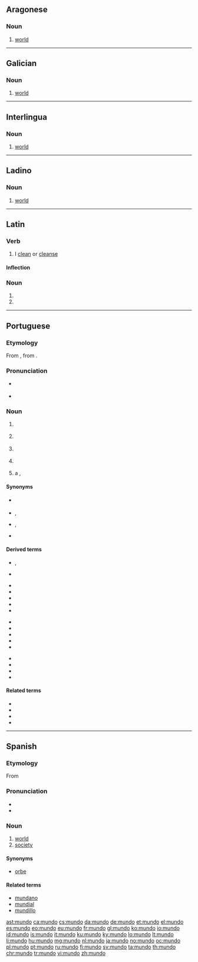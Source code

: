 ==Aragonese==

===Noun===
{{an-noun|m}}

# [[world]]

----

==Galician==

===Noun===
{{gl-noun|m}}

# [[world]]

----

==Interlingua==

===Noun===
{{ia-noun|s}}

# [[world]]

----

==Ladino==

===Noun===
{{lad-noun|l|g=m|heb=מונדו}}

# [[world]]

----

==Latin==

===Verb===
{{la-verb|mundo|mundō|mundare|mundāre|mundavi|mundāvī|mundatum|mundātum}}

# I [[clean]] or [[cleanse]]

====Inflection====
{{la-conj-1st|mund|mundāv|mundāt|22=mundav|33=mundat}}

===Noun===
{{la-noun-form|mundō}}

# {{inflection of|mundus||dat|s|lang=la}}
# {{inflection of|mundus||abl|s|lang=la}}

----

==Portuguese==

===Etymology===
From {{etyl|roa-ptg|pt}} {{term|mundo|lang=roa-ptg}}, from {{etyl|la|pt}} {{term|mundus||world|lang=la}}.

===Pronunciation===
* {{a|Portugal|Brazil}} {{IPA|/ˈmũ.du/|lang=pt}}
* {{a|South Brazil}} {{IPA|/ˈmũ.do/|lang=pt}}

===Noun===
{{pt-noun|m|s}}

# {{context|uncountable|with article '''{{l/pt|o}}'''|lang=pt}} {{l/en|world}} {{gloss|the Universe}}
#: {{usex|A Terra é o melhor planeta do '''mundo'''.|t=The Earth is the best planet in the '''world'''.|lang=pt}}
# {{context|uncountable|with article '''{{l/pt|o}}'''|lang=pt}} {{l/en|world}} {{gloss|the Earth}}
#: {{usex|A maior parte do '''mundo''' é coberta por água.|t=Most of the '''world''' is covered by water.|lang=pt}}
# {{context|uncountable|with article '''{{l/pt|o}}'''|lang=pt}} {{l/en|humanity}} {{gloss|human beings collectively}}
#: {{usex|O '''mundo''' inteiro viu aquilo.|t=The whole '''world''' saw that.|lang=pt}}
# {{l/en|world}} {{gloss|everything related to a certain field}}
#: {{usex|Habilidade é importante no '''mundo''' da música.|t=Skill is important in the '''world''' of music.|lang=pt}}
# a {{l/en|large}}, {{l/en|distinct}} {{l/en|region}}
#: {{usex|Para os europeus do século XV, a América era um novo '''mundo'''.|t=For 15th century Europeans, America was a new '''world'''.|lang=pt}}
#: {{usex|Por enquanto, Marte é um '''mundo''' inabitado.|t=Mars is currently an uninhabited world.|lang=pt}}

====Synonyms====
* {{sense|the Universe}} {{l/pt|universo}}
* {{sense|Earth}} {{l/pt|globo}}, {{l/pt|Terra}}
* {{sense|humanity}} {{l/pt|homem}}, {{l/pt|humanidade}}
* {{sense|everything related to a certain field}} {{l/pt|universo}}

====Derived terms====
* {{l/pt|mundinho}}, {{l/pt|mundozinho}} {{gloss|diminutives}}
* {{l/pt|mundão}} {{gloss|augmentative}}
{{top3}}
* {{l/pt|correr mundo}}
* {{l/pt|do outro mundo}}
* {{l/pt|ir para o outro mundo}}
* {{l/pt|meio mundo}}
* {{l/pt|não ser deste mundo}}
{{mid3}}
* {{l/pt|novo mundo}}
* {{l/pt|o melhor dos mundos}}
* {{l/pt|primeiro mundo}}
* {{l/pt|prometer mundos e fundos}}
* {{l/pt|segundo mundo}}
{{mid3}}
* {{l/pt|terceiro mundo}}
* {{l/pt|todo mundo}}
* {{l/pt|velho mundo}}
* {{l/pt|vir o mundo abaixo}}
{{bottom}}

====Related terms====
* {{l/pt|mapa múndi}}
* {{l/pt|mundano}}
* {{l/pt|mundaréu}}
* {{l/pt|mundial}}

----

==Spanish==

===Etymology===
From {{etyl|la|es}} {{term|lang=la|mundus||world}}

===Pronunciation===
* {{audio|es-us-mundo.ogg|Audio (US)}}
* {{hyphenation|mun|do}}

===Noun===
{{es-noun|m}}

# [[world]]
# [[society]]

====Synonyms====
* [[orbe]] {{qualifier|less used than mundo}}

====Related terms====
* [[mundano]]
* [[mundial]]
* [[mundillo]]

[[ast:mundo]]
[[ca:mundo]]
[[cs:mundo]]
[[da:mundo]]
[[de:mundo]]
[[et:mundo]]
[[el:mundo]]
[[es:mundo]]
[[eo:mundo]]
[[eu:mundo]]
[[fr:mundo]]
[[gl:mundo]]
[[ko:mundo]]
[[io:mundo]]
[[id:mundo]]
[[is:mundo]]
[[it:mundo]]
[[ku:mundo]]
[[ky:mundo]]
[[lo:mundo]]
[[lt:mundo]]
[[li:mundo]]
[[hu:mundo]]
[[mg:mundo]]
[[nl:mundo]]
[[ja:mundo]]
[[no:mundo]]
[[oc:mundo]]
[[pl:mundo]]
[[pt:mundo]]
[[ru:mundo]]
[[fi:mundo]]
[[sv:mundo]]
[[ta:mundo]]
[[th:mundo]]
[[chr:mundo]]
[[tr:mundo]]
[[vi:mundo]]
[[zh:mundo]]
